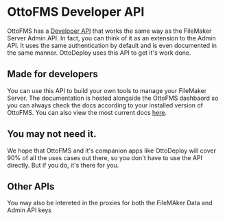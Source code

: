# OttoFMS Developer API

OttoFMS has a [Developer API](/apidoc) that works the same way as the FileMaker Server Admin API. In fact, you can think of it as an extension to the Admin API. It uses the same authentication by default and is even documented in the same manner. OttoDeploy uses this API to get it's work done.

## Made for developers

You can use this API to build your own tools to manage your FileMaker Server. The documentation is hosted alongside the OttoFMS dashbaord so you can always check the docs according to your installed version of OttoFMS. You can also view the most current docs [here](/apidoc).

## You may not need it.

We hope that OttoFMS and it's companion apps like OttoDeploy will cover 90% of all the uses cases out there, so you don't have to use the API directly. But if you do, it's there for you.

## Other APIs

You may also be intereted in the proxies for both the FileMAker Data and Admin API keys
